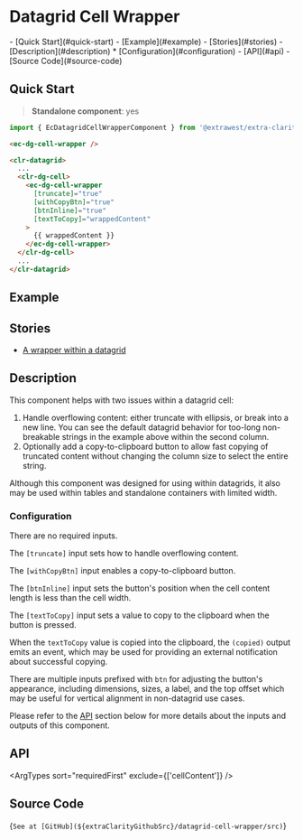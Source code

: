 


<style>{docsStylePatch}</style>

<Meta of={WrapperStories} name="Overview" />

# Datagrid Cell Wrapper

<div className="table-of-contents">
  - [Quick Start](#quick-start) - [Example](#example) - [Stories](#stories) -
  [Description](#description) * [Configuration](#configuration) - [API](#api) - [Source
  Code](#source-code)
</div>

## Quick Start

> **Standalone component**: yes

```typescript
import { EcDatagridCellWrapperComponent } from '@extrawest/extra-clarity/datagrid-cell-wrapper';
```

```html
<ec-dg-cell-wrapper />
```

```html
<clr-datagrid>
  ...
  <clr-dg-cell>
    <ec-dg-cell-wrapper
      [truncate]="true"
      [withCopyBtn]="true"
      [btnInline]="true"
      [textToCopy]="wrappedContent"
    >
      {{ wrappedContent }}
    </ec-dg-cell-wrapper>
  </clr-dg-cell>
  ...
</clr-datagrid>
```

## Example

<Canvas of={WrapperStories.DocsExampleStory} />

## Stories

- [A wrapper within a datagrid](/story/components-datagrid-cell-wrapper--within-datagrid-story)

## Description

This component helps with two issues within a datagrid cell:

1. Handle overflowing content: either truncate with ellipsis, or break into a new line.
   You can see the default datagrid behavior for too-long non-breakable strings
   in the example above within the second column.
2. Optionally add a copy-to-clipboard button to allow fast copying of truncated content
   without changing the column size to select the entire string.

Although this component was designed for using within datagrids,
it also may be used within tables and standalone containers with limited width.

### Configuration

There are no required inputs.

The `[truncate]` input sets how to handle overflowing content.

The `[withCopyBtn]` input enables a copy-to-clipboard button.

The `[btnInline]` input sets the button's position when the cell content length is less than the cell width.

The `[textToCopy]` input sets a value to copy to the clipboard when the button is pressed.

When the `textToCopy` value is copied into the clipboard, the `(copied)` output emits an event,
which may be used for providing an external notification about successful copying.

There are multiple inputs prefixed with `btn` for adjusting the button's appearance, including dimensions, sizes,
a label, and the top offset which may be useful for vertical alignment in non-datagrid use cases.

Please refer to the [API](#api) section below for more details about the inputs and outputs of this component.

## API

<ArgTypes sort="requiredFirst" exclude={['cellContent']} />

## Source Code

<Markdown>{`See at [GitHub](${extraClarityGithubSrc}/datagrid-cell-wrapper/src)`}</Markdown>
